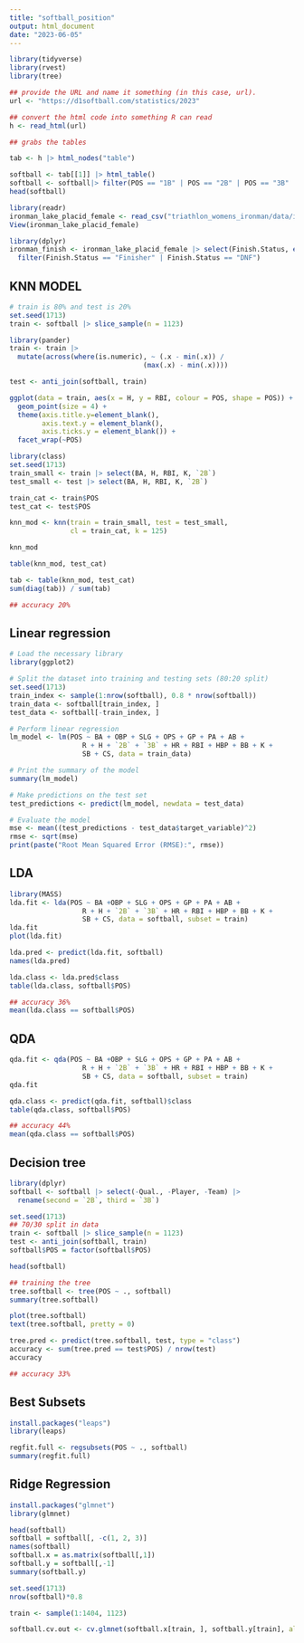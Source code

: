 ```yaml
---
title: "softball_position"
output: html_document
date: "2023-06-05"
---
```


```r
library(tidyverse)
library(rvest)
library(tree)

## provide the URL and name it something (in this case, url).
url <- "https://d1softball.com/statistics/2023"

## convert the html code into something R can read
h <- read_html(url)

## grabs the tables

tab <- h |> html_nodes("table")
```

```r
softball <- tab[[1]] |> html_table()
softball <- softball|> filter(POS == "1B" | POS == "2B" | POS == "3B" | POS == "SS" | POS == "C" | POS == "P")
head(softball)
```

```r
library(readr)
ironman_lake_placid_female <- read_csv("triathlon_womens_ironman/data/ironman_lake_placid_female.csv")
View(ironman_lake_placid_female)
```

```r
library(dplyr)
ironman_finish <- ironman_lake_placid_female |> select(Finish.Status, everything()) |> 
  filter(Finish.Status == "Finisher" | Finish.Status == "DNF")
```




## KNN MODEL
```r
# train is 80% and test is 20%
set.seed(1713)
train <- softball |> slice_sample(n = 1123)

library(pander)
train <- train |>
  mutate(across(where(is.numeric), ~ (.x - min(.x)) /
                                 (max(.x) - min(.x))))

test <- anti_join(softball, train)
```

```r
ggplot(data = train, aes(x = H, y = RBI, colour = POS, shape = POS)) +
  geom_point(size = 4) +  
  theme(axis.title.y=element_blank(),
        axis.text.y = element_blank(),
        axis.ticks.y = element_blank()) +
  facet_wrap(~POS)
```

```r
library(class)
set.seed(1713)
train_small <- train |> select(BA, H, RBI, K, `2B`)
test_small <- test |> select(BA, H, RBI, K, `2B`)

train_cat <- train$POS
test_cat <- test$POS
```

```r
knn_mod <- knn(train = train_small, test = test_small,
               cl = train_cat, k = 125)

knn_mod
```

```r
table(knn_mod, test_cat)
```

```r
tab <- table(knn_mod, test_cat) 
sum(diag(tab)) / sum(tab)

## accuracy 20%
```

## Linear regression
```r
# Load the necessary library
library(ggplot2)

# Split the dataset into training and testing sets (80:20 split)
set.seed(1713)
train_index <- sample(1:nrow(softball), 0.8 * nrow(softball))
train_data <- softball[train_index, ]
test_data <- softball[-train_index, ]

# Perform linear regression
lm_model <- lm(POS ~ BA + OBP + SLG + OPS + GP + PA + AB + 
                  R + H + `2B` + `3B` + HR + RBI + HBP + BB + K + 
                  SB + CS, data = train_data)

# Print the summary of the model
summary(lm_model)

# Make predictions on the test set
test_predictions <- predict(lm_model, newdata = test_data)

# Evaluate the model
mse <- mean((test_predictions - test_data$target_variable)^2)
rmse <- sqrt(mse)
print(paste("Root Mean Squared Error (RMSE):", rmse))

```

## LDA
```r
library(MASS)
lda.fit <- lda(POS ~ BA +OBP + SLG + OPS + GP + PA + AB + 
                  R + H + `2B` + `3B` + HR + RBI + HBP + BB + K + 
                  SB + CS, data = softball, subset = train)
lda.fit
plot(lda.fit)
```

```r
lda.pred <- predict(lda.fit, softball)
names(lda.pred)
```

```r
lda.class <- lda.pred$class
table(lda.class, softball$POS)

## accuracy 36%
mean(lda.class == softball$POS)
```

## QDA
```r
qda.fit <- qda(POS ~ BA +OBP + SLG + OPS + GP + PA + AB + 
                  R + H + `2B` + `3B` + HR + RBI + HBP + BB + K + 
                  SB + CS, data = softball, subset = train)
qda.fit
```

```r
qda.class <- predict(qda.fit, softball)$class
table(qda.class, softball$POS)

## accuracy 44%
mean(qda.class == softball$POS)
```

## Decision tree
```r
library(dplyr)
softball <- softball |> select(-Qual., -Player, -Team) |> 
  rename(second = `2B`, third = `3B`)

set.seed(1713)
## 70/30 split in data
train <- softball |> slice_sample(n = 1123)
test <- anti_join(softball, train)
softball$POS = factor(softball$POS)

head(softball)
```

```r
## training the tree
tree.softball <- tree(POS ~ ., softball)
summary(tree.softball)
```

```r
plot(tree.softball)
text(tree.softball, pretty = 0)
```

```r
tree.pred <- predict(tree.softball, test, type = "class")
accuracy <- sum(tree.pred == test$POS) / nrow(test)
accuracy

## accuracy 33%
```



## Best Subsets
```r
install.packages("leaps")
library(leaps)
```

```r
regfit.full <- regsubsets(POS ~ ., softball)
summary(regfit.full)
```

## Ridge Regression
```r
install.packages("glmnet")
library(glmnet)
```

```r
head(softball)
softball = softball[, -c(1, 2, 3)]
names(softball)
softball.x = as.matrix(softball[,1])
softball.y = softball[,-1]
summary(softball.y)
```

```r
set.seed(1713)
nrow(softball)*0.8
```

```r
train <- sample(1:1404, 1123)
```

```r
softball.cv.out <- cv.glmnet(softball.x[train, ], softball.y[train], alpha = 0)
```













